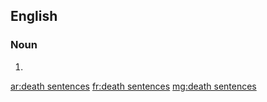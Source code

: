 ==English==

===Noun===
{{head|en|plural|head=[[death]] [[sentences]]}}

# {{plural of|death sentence|lang=en|nocat=1}}

[[ar:death sentences]]
[[fr:death sentences]]
[[mg:death sentences]]